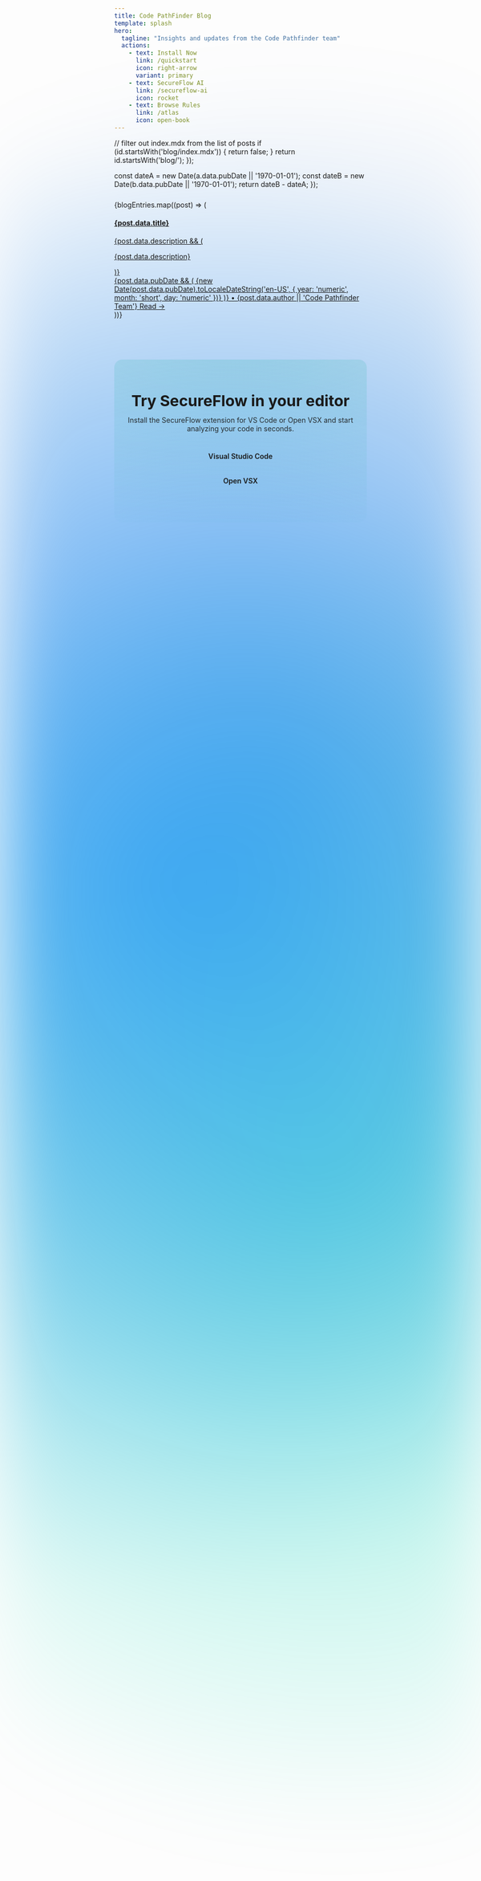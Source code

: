 ```yaml
---
title: Code PathFinder Blog
template: splash
hero:
  tagline: "Insights and updates from the Code Pathfinder team"
  actions:
    - text: Install Now
      link: /quickstart
      icon: right-arrow
      variant: primary
    - text: SecureFlow AI
      link: /secureflow-ai
      icon: rocket
    - text: Browse Rules
      link: /atlas
      icon: open-book
---
```



  // filter out index.mdx from the list of posts
  if (id.startsWith('blog/index.mdx')) {
    return false;
  }
  return id.startsWith('blog/');
});

  const dateA = new Date(a.data.pubDate || '1970-01-01');
  const dateB = new Date(b.data.pubDate || '1970-01-01');
  return dateB - dateA;
});

<PostHogLayout />
<div aria-hidden="true"
  style="
    position: fixed;
    inset: 0;
    z-index: -1;
    pointer-events: none;
    background-repeat: no-repeat;
    filter: blur(70px);
    background-image:
      radial-gradient(60vmax 60vmax at 35% 45%, rgba(0,136,255,0.55), transparent 60%),
      radial-gradient(calc(60vmax * .85) calc(60vmax * .85) at 70% 60%, rgba(0,220,180,0.45), transparent 65%),
      radial-gradient(calc(60vmax * .9) calc(60vmax * .9) at 60% 40%, rgba(0,90,200,0.40), transparent 65%);
  "
></div>
<div class="blog-grid" style="margin-top: 1.5rem;">
  {blogEntries.map((post) => (
    <div class="blog-card">
      <a class="blog-card-link" href={`/${post.slug}`}>
        <h4>{post.data.title}</h4>
        {post.data.description && (<p>{post.data.description}</p>)}
        <div class="blog-meta">
          {post.data.pubDate && (
            <span class="date">{new Date(post.data.pubDate).toLocaleDateString('en-US', { year: 'numeric', month: 'short', day: 'numeric' })}</span>
          )}
          <span>•</span>
          <span class="author">{post.data.author || 'Code Pathfinder Team'}</span>
          <span style="margin-left:auto"></span>
          <span>Read →</span>
        </div>
      </a>
    </div>
  ))}
</div>

<br />

<section
  style="
    position: relative;
    margin: 64px 0 24px 0;
    padding: 64px 16px;
    border-radius: 16px;
    overflow: hidden;
    background: radial-gradient(1200px 400px at 50% -10%, rgba(32,178,170,0.20), rgba(0,0,0,0));
    text-align: center;
  "
>
  <h2 style="margin: 0 0 12px 0; font-size: 1.9rem; font-weight: 700;">
    Try SecureFlow in your editor
  </h2>
  <p style="margin: 0 0 28px 0; opacity: 0.9;">
    Install the SecureFlow extension for VS Code or Open VSX and start analyzing your code in seconds.
  </p>
  <div style="display: inline-flex; gap: 12px; flex-wrap: wrap; justify-content: center;">
    <a
      href="https://marketplace.visualstudio.com/items?itemName=codepathfinder.secureflow"
      target="_blank"
      rel="noopener noreferrer"
      style="
        display:inline-flex; align-items:center; justify-content:center;
        padding: 10px 16px; border-radius: 10px; font-weight: 600;
        background: var(--sl-color-accent); color: var(--sl-color-bg);
        text-decoration:none; min-width: 220px;
      "
    >
      Visual Studio Code
    </a>
    <a
      href="https://open-vsx.org/extension/codepathfinder/secureflow"
      target="_blank"
      rel="noopener noreferrer"
      style="
        display:inline-flex; align-items:center; justify-content:center;
        padding: 10px 16px; border-radius: 10px; font-weight: 600;
        background: transparent; color: var(--sl-color-accent);
        border: 1px solid var(--sl-color-accent);
        text-decoration:none; min-width: 220px;
      "
    >
      Open VSX
    </a>
  </div>
</section>
